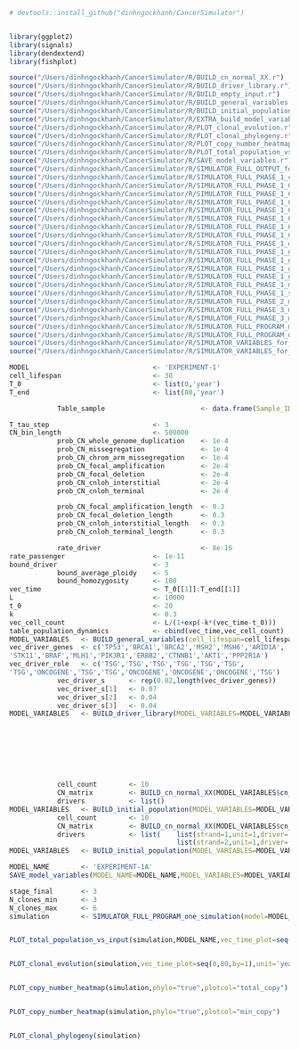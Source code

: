 ```r
# devtools::install_github("dinhngockhanh/CancerSimulator")


library(ggplot2)
library(signals)
library(dendextend)
library(fishplot)

source("/Users/dinhngockhanh/CancerSimulator/R/BUILD_cn_normal_XX.r")
source("/Users/dinhngockhanh/CancerSimulator/R/BUILD_driver_library.r")
source("/Users/dinhngockhanh/CancerSimulator/R/BUILD_empty_input.r")
source("/Users/dinhngockhanh/CancerSimulator/R/BUILD_general_variables.r")
source("/Users/dinhngockhanh/CancerSimulator/R/BUILD_initial_population.r")
source("/Users/dinhngockhanh/CancerSimulator/R/EXTRA_build_model_variables_from_sample.r")
source("/Users/dinhngockhanh/CancerSimulator/R/PLOT_clonal_evolution.r")
source("/Users/dinhngockhanh/CancerSimulator/R/PLOT_clonal_phylogeny.r")
source("/Users/dinhngockhanh/CancerSimulator/R/PLOT_copy_number_heatmap.r")
source("/Users/dinhngockhanh/CancerSimulator/R/PLOT_total_population_vs_input.r")
source("/Users/dinhngockhanh/CancerSimulator/R/SAVE_model_variables.r")
source("/Users/dinhngockhanh/CancerSimulator/R/SIMULATOR_FULL_OUTPUT_for_comparison_between_MATLAB_and_R.r")
source("/Users/dinhngockhanh/CancerSimulator/R/SIMULATOR_FULL_PHASE_1_clonal_population_cleaning.r")
source("/Users/dinhngockhanh/CancerSimulator/R/SIMULATOR_FULL_PHASE_1_CN_chrom_arm_missegregation.r")
source("/Users/dinhngockhanh/CancerSimulator/R/SIMULATOR_FULL_PHASE_1_CN_cnloh_interstitial.r")
source("/Users/dinhngockhanh/CancerSimulator/R/SIMULATOR_FULL_PHASE_1_CN_cnloh_terminal.r")
source("/Users/dinhngockhanh/CancerSimulator/R/SIMULATOR_FULL_PHASE_1_CN_focal_amplification.r")
source("/Users/dinhngockhanh/CancerSimulator/R/SIMULATOR_FULL_PHASE_1_CN_focal_deletion.r")
source("/Users/dinhngockhanh/CancerSimulator/R/SIMULATOR_FULL_PHASE_1_CN_missegregation.r")
source("/Users/dinhngockhanh/CancerSimulator/R/SIMULATOR_FULL_PHASE_1_CN_whole_genome_duplication.r")
source("/Users/dinhngockhanh/CancerSimulator/R/SIMULATOR_FULL_PHASE_1_drivers.r")
source("/Users/dinhngockhanh/CancerSimulator/R/SIMULATOR_FULL_PHASE_1_genotype_cleaning.r")
source("/Users/dinhngockhanh/CancerSimulator/R/SIMULATOR_FULL_PHASE_1_genotype_comparison.r")
source("/Users/dinhngockhanh/CancerSimulator/R/SIMULATOR_FULL_PHASE_1_genotype_initiation.r")
source("/Users/dinhngockhanh/CancerSimulator/R/SIMULATOR_FULL_PHASE_1_genotype_update.r")
source("/Users/dinhngockhanh/CancerSimulator/R/SIMULATOR_FULL_PHASE_1_main.r")
source("/Users/dinhngockhanh/CancerSimulator/R/SIMULATOR_FULL_PHASE_1_selection_rate.r")
source("/Users/dinhngockhanh/CancerSimulator/R/SIMULATOR_FULL_PHASE_2_main.r")
source("/Users/dinhngockhanh/CancerSimulator/R/SIMULATOR_FULL_PHASE_3_main_OLD.r")
source("/Users/dinhngockhanh/CancerSimulator/R/SIMULATOR_FULL_PHASE_3_main.r")
source("/Users/dinhngockhanh/CancerSimulator/R/SIMULATOR_FULL_PROGRAM_many_simulations.r")
source("/Users/dinhngockhanh/CancerSimulator/R/SIMULATOR_FULL_PROGRAM_one_simulation.r")
source("/Users/dinhngockhanh/CancerSimulator/R/SIMULATOR_VARIABLES_for_fitting.r")
source("/Users/dinhngockhanh/CancerSimulator/R/SIMULATOR_VARIABLES_for_simulation.r")
```

```r
MODEL                               <- 'EXPERIMENT-1'
cell_lifespan                       <- 30
T_0                                 <- list(0,'year')
T_end                               <- list(80,'year')

            Table_sample                        <- data.frame(Sample_ID='SA01',Cell_count=100,Age_sample=80)

T_tau_step                          <- 3
CN_bin_length                       <- 500000
            prob_CN_whole_genome_duplication    <- 1e-4
            prob_CN_missegregation              <- 1e-4
            prob_CN_chrom_arm_missegregation    <- 1e-4
            prob_CN_focal_amplification         <- 2e-4
            prob_CN_focal_deletion              <- 2e-4
            prob_CN_cnloh_interstitial          <- 2e-4
            prob_CN_cnloh_terminal              <- 2e-4

            prob_CN_focal_amplification_length  <- 0.3
            prob_CN_focal_deletion_length       <- 0.3
            prob_CN_cnloh_interstitial_length   <- 0.3
            prob_CN_cnloh_terminal_length       <- 0.3

            rate_driver                         <- 8e-16
rate_passenger                      <- 1e-11
bound_driver                        <- 3
            bound_average_ploidy    <- 5
            bound_homozygosity      <- 100
vec_time                            <- T_0[[1]]:T_end[[1]]
L                                   <- 10000
t_0                                 <- 20
k                                   <- 0.3
vec_cell_count                      <- L/(1+exp(-k*(vec_time-t_0)))
table_population_dynamics           <- cbind(vec_time,vec_cell_count)
MODEL_VARIABLES   <- BUILD_general_variables(cell_lifespan=cell_lifespan,T_0=T_0,T_end=T_end,T_tau_step=T_tau_step,Table_sample=Table_sample,CN_bin_length=CN_bin_length,prob_CN_whole_genome_duplication=prob_CN_whole_genome_duplication,prob_CN_missegregation=prob_CN_missegregation,prob_CN_chrom_arm_missegregation=prob_CN_chrom_arm_missegregation,prob_CN_focal_amplification=prob_CN_focal_amplification,prob_CN_focal_deletion=prob_CN_focal_deletion,prob_CN_cnloh_interstitial=prob_CN_cnloh_interstitial,prob_CN_cnloh_terminal=prob_CN_cnloh_terminal,prob_CN_focal_amplification_length=prob_CN_focal_amplification_length,prob_CN_focal_deletion_length=prob_CN_focal_deletion_length,prob_CN_cnloh_interstitial_length=prob_CN_cnloh_interstitial_length,prob_CN_cnloh_terminal_length=prob_CN_cnloh_terminal_length,rate_driver=rate_driver,rate_passenger=rate_passenger,bound_driver=bound_driver,bound_average_ploidy=bound_average_ploidy,bound_homozygosity=bound_homozygosity,table_population_dynamics=table_population_dynamics)
vec_driver_genes  <- c('TP53','BRCA1','BRCA2','MSH2','MSH6','ARID1A',
'STK11','BRAF','MLH1','PIK3R1','ERBB2','CTNNB1','AKT1','PPP2R1A')
vec_driver_role   <- c('TSG','TSG','TSG','TSG','TSG','TSG',
'TSG','ONCOGENE','TSG','TSG','ONCOGENE','ONCOGENE','ONCOGENE','TSG')
            vec_driver_s      <- rep(0.02,length(vec_driver_genes))
            vec_driver_s[1]   <- 0.07
            vec_driver_s[2]   <- 0.04
            vec_driver_s[3]   <- 0.04
MODEL_VARIABLES   <- BUILD_driver_library(MODEL_VARIABLES=MODEL_VARIABLES,vec_driver_genes=vec_driver_genes,vec_driver_role=vec_driver_role,vec_driver_s=vec_driver_s)








            cell_count        <- 10
            CN_matrix         <- BUILD_cn_normal_XX(MODEL_VARIABLES$cn_info)
            drivers           <- list()
MODEL_VARIABLES   <- BUILD_initial_population(MODEL_VARIABLES=MODEL_VARIABLES,cell_count=cell_count,CN_matrix=CN_matrix,drivers=drivers)
            cell_count        <- 10
            CN_matrix         <- BUILD_cn_normal_XX(MODEL_VARIABLES$cn_info)
            drivers           <- list(    list(strand=1,unit=1,driver='TP53'),
                                          list(strand=2,unit=1,driver='TP53'))
MODEL_VARIABLES   <- BUILD_initial_population(MODEL_VARIABLES=MODEL_VARIABLES,cell_count=cell_count,CN_matrix=CN_matrix,drivers=drivers)

MODEL_NAME        <- 'EXPERIMENT-1A'
SAVE_model_variables(MODEL_NAME=MODEL_NAME,MODEL_VARIABLES=MODEL_VARIABLES)

stage_final       <- 3
N_clones_min      <- 3
N_clones_max      <- 6
simulation        <- SIMULATOR_FULL_PROGRAM_one_simulation(model=MODEL_NAME,stage_final=stage_final,N_clones_min=N_clones_min,N_clones_max=N_clones_max)


PLOT_total_population_vs_input(simulation,MODEL_NAME,vec_time_plot=seq(0,80,by=1),unit='year')


PLOT_clonal_evolution(simulation,vec_time_plot=seq(0,80,by=1),unit='year')


PLOT_copy_number_heatmap(simulation,phylo="true",plotcol="total_copy")


PLOT_copy_number_heatmap(simulation,phylo="true",plotcol="min_copy")


PLOT_clonal_phylogeny(simulation)
```



```r

```
